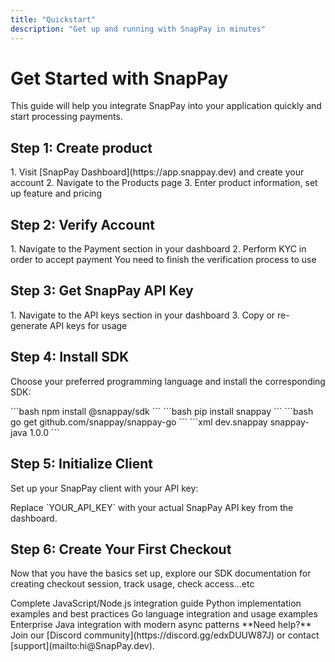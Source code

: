```yaml
---
title: "Quickstart"
description: "Get up and running with SnapPay in minutes"
---
```


# Get Started with SnapPay

This guide will help you integrate SnapPay into your application quickly and start processing payments.

## Step 1: Create product

<AccordionGroup>
  <Accordion icon="key" title="Create your SnapPay account">
    1. Visit [SnapPay Dashboard](https://app.snappay.dev) and create your account
    2. Navigate to the Products page
    3. Enter product information, set up feature and pricing
  </Accordion>
</AccordionGroup>


## Step 2: Verify Account

<AccordionGroup>
  <Accordion icon="key" title="Syncing">
    1. Navigate to the Payment section in your dashboard
    2. Perform KYC in order to accept payment
  </Accordion>
</AccordionGroup>
<Note>
  You need to finish the verification process to use
</Note>

## Step 3: Get SnapPay API Key

<AccordionGroup>
  <Accordion icon="key" title="Get API key">
    1. Navigate to the API keys section in your dashboard
    3. Copy or re-generate API keys for usage
  </Accordion>
</AccordionGroup>

## Step 4: Install SDK

Choose your preferred programming language and install the corresponding SDK:

<AccordionGroup>
  <Accordion icon="code" title="JavaScript/Node.js">
    ```bash
    npm install @snappay/sdk
    ```
  </Accordion>
  <Accordion icon="code" title="Python">
    ```bash
    pip install snappay
    ```
  </Accordion>
  <Accordion icon="code" title="Go">
    ```bash
    go get github.com/snappay/snappay-go
    ```
  </Accordion>
  <Accordion icon="code" title="Java">
    ```xml
    <dependency>
        <groupId>dev.snappay</groupId>
        <artifactId>snappay-java</artifactId>
        <version>1.0.0</version>
    </dependency>
    ```
  </Accordion>
</AccordionGroup>

## Step 5: Initialize Client

Set up your SnapPay client with your API key:

<Note>
  Replace `YOUR_API_KEY` with your actual SnapPay API key from the dashboard.
</Note>

## Step 6: Create Your First Checkout

Now that you have the basics set up, explore our SDK documentation for creating checkout session, track usage, check access...etc

<CardGroup cols={2}>
  <Card title="JavaScript SDK" icon="js" href="/sdk/javascript">
    Complete JavaScript/Node.js integration guide
  </Card>

  <Card title="Python SDK" icon="python" href="/sdk/python">
    Python implementation examples and best practices
  </Card>

  <Card title="Go SDK" icon="golang" href="/sdk/go">
    Go language integration and usage examples
  </Card>

  <Card title="Java SDK" icon="java" href="/sdk/java">
    Enterprise Java integration with modern async patterns
  </Card>
</CardGroup>

<Tip>
  **Need help?** Join our [Discord community](https://discord.gg/edxDUUW87J) or contact [support](mailto:hi@SnapPay.dev).
</Tip>
